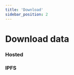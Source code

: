 ```yaml
---
title: 'Download'
sidebar_position: 2
---
```



# Download data

### Hosted


<SdkCodeBlock
  ts={RetrieveHostedJs}
  py={RetrieveHostedPy}
  java={RetrieveHostedJava}
  php={RetrieveHostedPhp}
  go={RetrieveHostedGo}
/>

### IPFS


<SdkCodeBlock
  ts={RetrieveIpfsJs}
  py={RetrieveIpfsPy}
  java={RetrieveIpfsJava}
  php={RetrieveIpfsPhp}
  go={RetrieveIpfsGo}
/>

